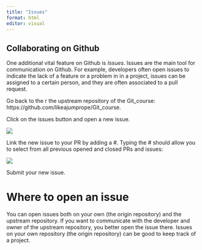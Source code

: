 ```yaml
---
title: "Issues"
format: html
editor: visual
---
```


## Collaborating on Github

One additional vital feature on Github is *Issues.* Issues are the main tool for communication on Github. For example, developers often open issues to indicate the lack of a feature or a problem in in a project, issues can be assigned to a certain person, and they are often associated to a pull request.

Go back to the r the upstream repository of the Git_course: https://github.com/likeajumprope/Git_course.

Click on the issues button and open a new issue.

![](img/Issue1.png)

Link the new issue to your PR by adding a #. Typing the \# should allow you to select from all previous opened and closed PRs and issues:

![](img/Issue2.png)

Submit your new issue.

# Where to open an issue

You can open issues both on your own (the origin repository) and the upstream repository. If you want to communicate with the developer and owner of the upstream repository, you better open the issue there. Issues on your own repository (the origin repository) can be good to keep track of a project.

